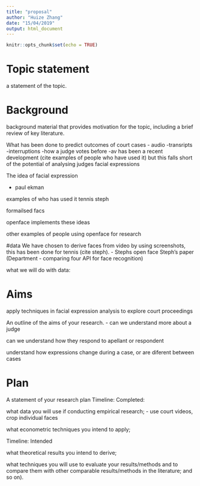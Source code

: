 ```yaml
---
title: "proposal"
author: "Huize Zhang"
date: "15/04/2019"
output: html_document
---
```


```r
knitr::opts_chunk$set(echo = TRUE)
```


# Topic statement
a statement of the topic.


# Background

 background material that provides 
 motivation for the topic,
including a brief review of key literature.

What has been done to predict outcomes of court cases
- audio
-transripts
-interruptions
-how a judge votes before
-av has been a recent development (cite examples of people who have used it)
but this falls short of the potential of analysing judges facial expressions

The idea of facial expression

- paul ekman

examples of who has used it
tennis steph

formailsed facs

openface implements these ideas

other examples of people using openface for research



#data 
We have chosen to derive faces from video by using screenshots, this has been done for tennis (cite steph). 
- Stephs open face 
   Steph's paper (Department - comparing four API for face recognition)

what we will do with data:


# Aims
apply techniques in facial expression analysis to explore court proceedings

 An outline of the aims of your research.
- can we understand more about a judge

can we understand how they respond to apellant or respondent

understand how expressions change during a case, or are diferent between cases



# Plan  
A statement of your research plan
Timeline: Completed:

what data you will use if conducting empirical research; 
- use court videos, crop individual faces 

what econometric techniques you intend to apply;


Timeline: Intended

what theoretical results you intend to derive;



what techniques you will use to evaluate your results/methods and to compare them with other comparable results/methods in the
literature; and so on).
